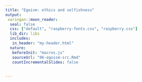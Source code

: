 ```yaml
---
title: "Egoism: ethics and selfishness"
output:
 xaringan::moon_reader:
  seal: false
  css: ["default", "raspberry-fonts.css", "raspberry.css"]
  lib_dir: libs
  includes:
   in_header: "my-header.html"
  nature:
   beforeInit: "macros.js"
   sourceUrl: "06-egoism-src.Rmd"
   countIncrementalSlides: false
   
   
---
```


